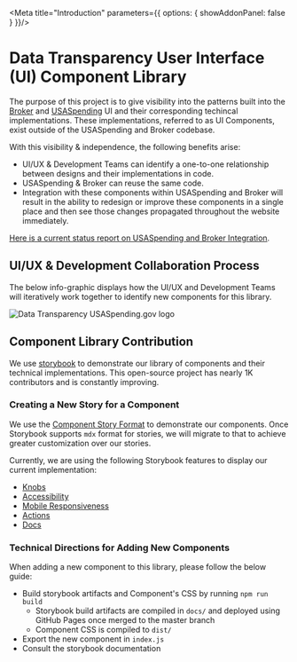 
<Meta title="Introduction" parameters={{ options: { showAddonPanel: false } }}/>

# Data Transparency User Interface (UI) Component Library
The purpose of this project is to give visibility into the patterns built into the 
[Broker](https://broker.usaspending.gov/) and [USASpending](https://usaspending.gov/) UI and their corresponding techincal implementations.
These implementations, referred to as UI Components, exist outside of the USASpending
and Broker codebase.

With this visibility & independence, the following benefits arise:

- UI/UX & Development Teams can identify a one-to-one relationship between designs and their implementations in code.
- USASpending & Broker can reuse the same code.
- Integration with these components within USASpending and Broker will result in the ability to redesign or improve these components
in a single place and then see those changes propagated throughout the website immediately.

[Here is a current status report on USASpending and Broker Integration](https://github.com/fedspendingtransparency/data-act-documentation/blob/data-transparency-ui/frontend_apps/component-library-integration-status.md).

## UI/UX & Development Collaboration Process

The below info-graphic displays how the UI/UX and Development Teams will iteratively work together to identify new components for this library.

<img src="/ui_ux_approval.png" alt="Data Transparency USASpending.gov logo" />

## Component Library Contribution

We use [storybook](https://github.com/storybookjs/storybook) to demonstrate our library of components and their technical implementations.
This open-source project has nearly 1K contributors and is constantly improving.

### Creating a New Story for a Component

We use the [Component Story Format](https://storybook.js.org/docs/formats/component-story-format/) to demonstrate our components. Once
Storybook supports `mdx` format for stories, we will migrate to that to achieve greater customization over our stories.

Currently, we are using the following Storybook features to display our current implementation:

- [Knobs](https://github.com/storybookjs/storybook/tree/master/addons/knobs)
- [Accessibility](https://github.com/storybookjs/storybook/tree/master/addons/a11y)
- [Mobile Responsiveness](https://github.com/storybookjs/storybook/tree/master/addons/viewport)
- [Actions](https://github.com/storybookjs/storybook/tree/master/addons/actions)
- [Docs](https://github.com/storybookjs/storybook/tree/master/addons/docs)

### Technical Directions for Adding New Components

When adding a new component to this library, please follow the below guide:
- Build storybook artifacts and Component's CSS by running `npm run build`
    - Storybook build artifacts are compiled in `docs/` and deployed using GitHub Pages once merged to the master branch
    - Component CSS is compiled to `dist/`
- Export the new component in `index.js`
- Consult the storybook documentation
